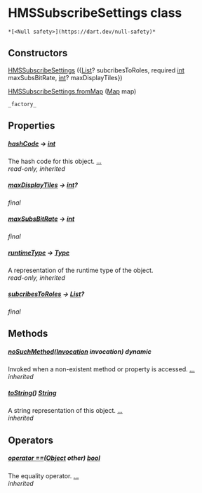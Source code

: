 # HMSSubscribeSettings class

    *[<Null safety>](https://dart.dev/null-safety)*

## Constructors

[HMSSubscribeSettings](../hmssdk_flutter/HMSSubscribeSettings/HMSSubscribeSettings) ({[List](https://api.flutter.dev/flutter/dart-core/List-class.html)? subcribesToRoles, required [int](https://api.flutter.dev/flutter/dart-core/int-class.html) maxSubsBitRate, [int](https://api.flutter.dev/flutter/dart-core/int-class.html)? maxDisplayTiles})

[HMSSubscribeSettings.fromMap](../hmssdk_flutter/HMSSubscribeSettings/HMSSubscribeSettings.fromMap) ([Map](https://api.flutter.dev/flutter/dart-core/Map-class.html) map)

    _factory_

## Properties

##### [hashCode](https://api.flutter.dev/flutter/dart-core/Object/hashCode.html) &#8594; [int](https://api.flutter.dev/flutter/dart-core/int-class.html)

The hash code for this object. [...](https://api.flutter.dev/flutter/dart-core/Object/hashCode.html)  
_read-only, inherited_

##### [maxDisplayTiles](../hmssdk_flutter/HMSSubscribeSettings/maxDisplayTiles) &#8594; [int](https://api.flutter.dev/flutter/dart-core/int-class.html)?

_final_

##### [maxSubsBitRate](../hmssdk_flutter/HMSSubscribeSettings/maxSubsBitRate) &#8594; [int](https://api.flutter.dev/flutter/dart-core/int-class.html)

_final_

##### [runtimeType](https://api.flutter.dev/flutter/dart-core/Object/runtimeType.html) &#8594; [Type](https://api.flutter.dev/flutter/dart-core/Type-class.html)

A representation of the runtime type of the object.  
_read-only, inherited_

##### [subcribesToRoles](../hmssdk_flutter/HMSSubscribeSettings/subcribesToRoles) &#8594; [List](https://api.flutter.dev/flutter/dart-core/List-class.html)?

_final_

## Methods

##### [noSuchMethod](https://api.flutter.dev/flutter/dart-core/Object/noSuchMethod.html)([Invocation](https://api.flutter.dev/flutter/dart-core/Invocation-class.html) invocation) dynamic

Invoked when a non-existent method or property is accessed. [...](https://api.flutter.dev/flutter/dart-core/Object/noSuchMethod.html)  
_inherited_

##### [toString](https://api.flutter.dev/flutter/dart-core/Object/toString.html)() [String](https://api.flutter.dev/flutter/dart-core/String-class.html)

A string representation of this object. [...](https://api.flutter.dev/flutter/dart-core/Object/toString.html)  
_inherited_

## Operators

##### [operator ==](https://api.flutter.dev/flutter/dart-core/Object/operator_equals.html)([Object](https://api.flutter.dev/flutter/dart-core/Object-class.html) other) [bool](https://api.flutter.dev/flutter/dart-core/bool-class.html)

The equality operator. [...](https://api.flutter.dev/flutter/dart-core/Object/operator_equals.html)  
_inherited_
